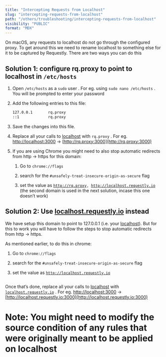 ```yaml
---
title: "Intercepting Requests from Localhost"
slug: "intercepting-requests-from-localhost"
path: "/others/troubleshooting/intercepting-requests-from-localhost"
visibility: "PUBLIC"
format: "MDX"
---
```


On macOS, any requests to localhost do not go through the configured proxy. To get around this we need to rename localhost to something else for it to be captured by Requestly. There are two ways you can do this

## Solution 1: configure rq.proxy to point to localhost in `/etc/hosts`

1. Open `/etc/hosts` as a `sudo` user . For eg. using `sudo nano /etc/hosts` . You will be prompted to enter your password

2. Add the following entries to this file:

   ```bash
   127.0.0.1       rq.proxy
   ::1             rq.proxy
   ```

3. Save the changes into this file.

4. Replace all your calls to [localhost](http://localhost) with `rq.proxy` . For eg. [http://localhost:3000](http://localhost:3000) → [http://rq.proxy:3000](http://rq.proxy:3000)

5. If you are using Chrome you might need to also stop automatic redirects from http → https for this domain:

   1. Go to `chrome://flags`

   2. search for the `#unsafely-treat-insecure-origin-as-secure` flag

   3. set the value as [`http://rq.proxy`](http://rq.proxy)`, `[`http://localhost.requestly.io`](http://localhost.requestly.io) (the second domain is used in the next solution, incase this one doesn’t work)

## Solution 2: Use [localhost.requestly.io](http://localhost.requestly.io) instead

We have setup this domain to point to 127.0.0.1 (i.e. your [localhost](http://localhost)). But for this to work you will have to follow the steps to stop automatic redirects from http → https.

As mentioned earlier, to do this in chrome:

1. Go to `chrome://flags`

2. search for the `#unsafely-treat-insecure-origin-as-secure` flag

3. set the value as [`http://localhost.requestly.io`](http://localhost.requestly.io)

<img src="/images/intercepting-requests-from-localhost/610e5348-e8e2-4e4c-b49c-5bf60b4eb820.png" alt="" align="center" fullwidth="false" />

Once that’s done, replace all your calls to [localhost](http://localhost) with [`localhost.requestly.io`](http://localhost.requestly.io) . For eg. [http://localhost:3000](http://localhost:3000) → [http://localhost.requestly.io:3000](http://localhost.requestly.io:3000)

# Note: You might need to modify the source condition of any rules that were originally meant to be applied on localhost
